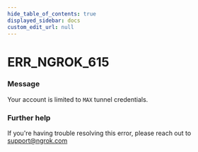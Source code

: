 ```yaml
---
hide_table_of_contents: true
displayed_sidebar: docs
custom_edit_url: null
---
```



# ERR_NGROK_615

### Message

Your account is limited to `MAX` tunnel credentials.

### Further help

If you're having trouble resolving this error, please reach out to [support@ngrok.com](mailto:support@ngrok.com?subject=Help%20with%20ERR_NGROK_615)

<ErrorDetails error="err_ngrok_615" />
